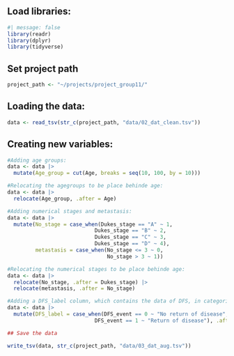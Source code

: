## Load libraries:

```r
#| message: false
library(readr)
library(dplyr)
library(tidyverse)
```

## Set project path

```r
project_path <- "~/projects/project_group11/"
```

## Loading the data:

```r
data <- read_tsv(str_c(project_path, "data/02_dat_clean.tsv"))
```

## Creating new variables:

```r
#Adding age groups:
data <- data |>
  mutate(Age_group = cut(Age, breaks = seq(10, 100, by = 10)))

#Relocating the agegroups to be place behinde age:
data <- data |>
  relocate(Age_group, .after = Age)

#Adding numerical stages and metastasis:
data <- data |>
  mutate(No_stage = case_when(Dukes_stage == "A" ~ 1,
                            Dukes_stage == "B" ~ 2,
                            Dukes_stage == "C" ~ 3,
                            Dukes_stage == "D" ~ 4),
         metastasis = case_when(No_stage <= 3 ~ 0,
                                No_stage > 3 ~ 1))

#Relocating the numerical stages to be place behinde age:
data <- data |>
  relocate(No_stage, .after = Dukes_stage) |> 
  relocate(metastasis, .after = No_stage)

#Adding a DFS_label column, which contains the data of DFS, in categorical format (relevant for analysis_3)
data <- data |>
  mutate(DFS_label = case_when(DFS_event == 0 ~ "No return of disease",
                            DFS_event == 1 ~ "Return of disease"), .after = DFS_event)

## Save the data

write_tsv(data, str_c(project_path, "data/03_dat_aug.tsv"))
```

